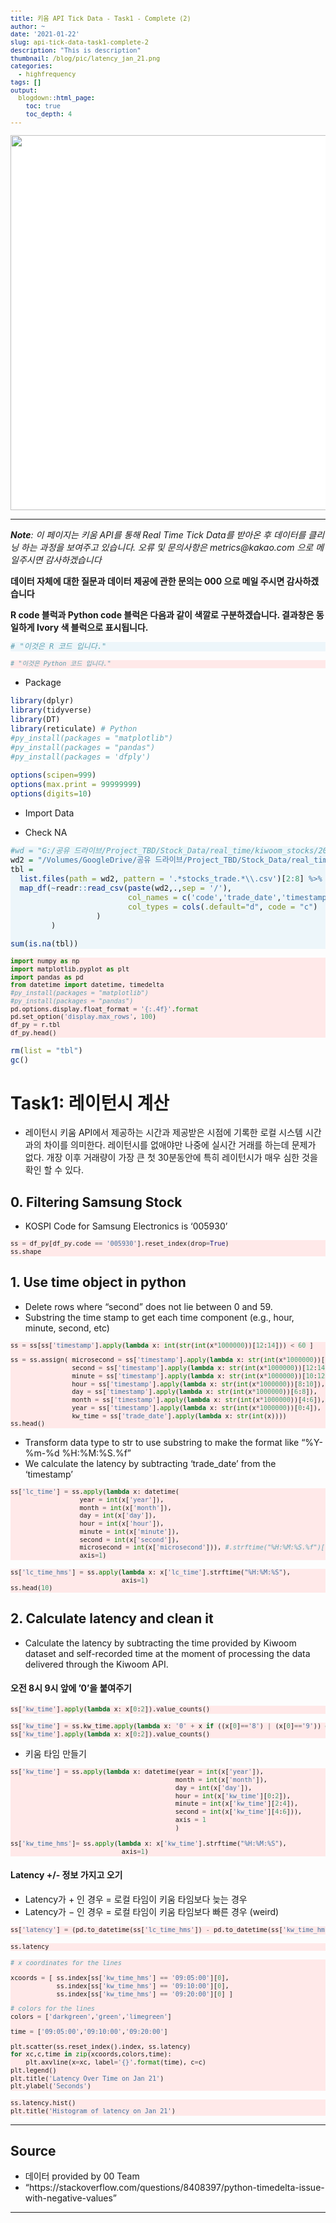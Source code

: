 ```yaml
---
title: 키움 API Tick Data - Task1 - Complete (2)
author: ~
date: '2021-01-22'
slug: api-tick-data-task1-complete-2
description: "This is description"
thumbnail: /blog/pic/latency_jan_21.png
categories:
  - highfrequency
tags: []
output:
  blogdown::html_page:
    toc: true
    toc_depth: 4
---
```


<img src="/blog/pic/latency_jan_21.png"
  align="center"
  width="600"
  style="background-color: white; padding-right: 0px;"
/>

<style>
div.rcode pre { background-color:#fffff0; }
div.rcode pre.r { background-color:#EDF6FA; }
</style>

<style>
div.pycode pre { background-color:#fffff0; }
div.pycode pre.python { background-color:#FFE9E9; }
</style>


<style type="text/css">

body, td {
   font-size: 14px;
}
code.r{
  font-size: 12px;
}
pre {
  font-size: 12px
}
</style>

***

*__Note__: 이 페이지는 키움 API를 통해 Real Time Tick Data를 받아온 후 데이터를 클리닝 하는 과정을 보여주고 있습니다. 오류 및 문의사항은 metrics@kakao.com 으로 메일주시면 감사하겠습니다*

**데이터 자체에 대한 질문과 데이터 제공에 관한 문의는 000 으로 메일 주시면 감사하겠습니다**

**R code 블럭과 Python code 블럭은 다음과 같이 색깔로 구분하겠습니다. 결과창은 동일하게 Ivory 색 블럭으로 표시됩니다.**

<div class = "rcode">
```r
# "이것은 R 코드 입니다."
```
</div>

<div class = "pycode">
```python
# "이것은 Python 코드 입니다."
```
</div>

* Package
```r
library(dplyr)
library(tidyverse)
library(DT)
library(reticulate) # Python
#py_install(packages = "matplotlib")
#py_install(packages = "pandas")
#py_install(packages = 'dfply')

options(scipen=999)
options(max.print = 99999999)
options(digits=10)
```

* Import Data

- Check NA

<div class = "rcode">
```r
#wd = "G:/공유 드라이브/Project_TBD/Stock_Data/real_time/kiwoom_stocks/2021-01-14"
wd2 = "/Volumes/GoogleDrive/공유 드라이브/Project_TBD/Stock_Data/real_time/kiwoom_stocks/2021-01-25"
tbl =
  list.files(path = wd2, pattern = '.*stocks_trade.*\\.csv')[2:8] %>%
  map_df(~readr::read_csv(paste(wd2,.,sep = '/'),
                          col_names = c('code','trade_date','timestamp','price','open','high','low','size','cum_size','ask1','bid1','rotation','bs_ration', 'mkt_type', 'mkt_cap'),
                          col_types = cols(.default="d", code = "c")
                   )
         )

sum(is.na(tbl))
```
</div>

<div class = "pycode">
```python
import numpy as np
import matplotlib.pyplot as plt
import pandas as pd
from datetime import datetime, timedelta
#py_install(packages = "matplotlib")
#py_install(packages = "pandas")
pd.options.display.float_format = '{:.4f}'.format
pd.set_option('display.max_rows', 100)
df_py = r.tbl
df_py.head()
```
</div>

```r
rm(list = "tbl")
gc()
```

# Task1: 레이턴시 계산

* 레이턴시 키움 API에서 제공하는 시간과 제공받은 시점에 기록한 로컬 시스템 시간과의 차이를 의미한다. 레이턴시를 없애야만 나중에 실시간 거래를 하는데 문제가 없다. 개장 이후 거래량이 가장 큰 첫 30분동안에 특히 레이턴시가 매우 심한 것을 확인 할 수 있다. 

## 0. Filtering Samsung Stock

- KOSPI Code for Samsung Electronics is '005930'

<div class = "pycode">
```python
ss = df_py[df_py.code == '005930'].reset_index(drop=True)
ss.shape
```
</div>

## 1. Use time object in python

* Delete rows where "second" does not lie between 0 and 59.
* Substring the time stamp to get each time component (e.g., hour, minute, second, etc)

<div class = "pycode">
```python
ss = ss[ss['timestamp'].apply(lambda x: int(str(int(x*1000000))[12:14])) < 60 ]

ss = ss.assign( microsecond = ss['timestamp'].apply(lambda x: str(int(x*1000000))[14:20]),
                second = ss['timestamp'].apply(lambda x: str(int(x*1000000))[12:14]),
                minute = ss['timestamp'].apply(lambda x: str(int(x*1000000))[10:12]),
                hour = ss['timestamp'].apply(lambda x: str(int(x*1000000))[8:10]),
                day = ss['timestamp'].apply(lambda x: str(int(x*1000000))[6:8]),
                month = ss['timestamp'].apply(lambda x: str(int(x*1000000))[4:6]),
                year = ss['timestamp'].apply(lambda x: str(int(x*1000000))[0:4]),
                kw_time = ss['trade_date'].apply(lambda x: str(int(x))))
ss.head()
```
</div>

* Transform data type to str to use substring to make the format like "%Y-%m-%d %H:%M:%S.%f"
* We calculate the latency by subtracting 'trade_date' from the 'timestamp'

<div class = "pycode">
```python
ss['lc_time'] = ss.apply(lambda x: datetime(
                  year = int(x['year']),
                  month = int(x['month']),
                  day = int(x['day']),
                  hour = int(x['hour']),
                  minute = int(x['minute']),
                  second = int(x['second']),
                  microsecond = int(x['microsecond'])), #.strftime("%H:%M:%S.%f")[:-3], 
                  axis=1)

```
</div>

<div class = "pycode">
```python
ss['lc_time_hms'] = ss.apply(lambda x: x['lc_time'].strftime("%H:%M:%S"),
                             axis=1)
ss.head(10)
```
</div>

## 2. Calculate latency and clean it

* Calculate the latency by subtracting the time provided by Kiwoom dataset and self-recorded time at the moment of processing the data delivered through the Kiwoom API.

#### 오전 8시 9시 앞에 '0'을 붙여주기

<div class = "pycode">
```python
ss['kw_time'].apply(lambda x: x[0:2]).value_counts()
```
</div>


<div class = "pycode">
```python
ss['kw_time'] = ss.kw_time.apply(lambda x: '0' + x if ((x[0]=='8') | (x[0]=='9')) else x)
ss['kw_time'].apply(lambda x: x[0:2]).value_counts()
```
</div>

* 키움 타임 만들기

<div class = "pycode">
```python
ss['kw_time'] = ss.apply(lambda x: datetime(year = int(x['year']),
                                           month = int(x['month']),
                                           day = int(x['day']),
                                           hour = int(x['kw_time'][0:2]),
                                           minute = int(x['kw_time'][2:4]),
                                           second = int(x['kw_time'][4:6])),
                                           axis = 1
                                           )
                                           
ss['kw_time_hms']= ss.apply(lambda x: x['kw_time'].strftime("%H:%M:%S"),
                             axis=1)
```
</div>


#### Latency +/- 정보 가지고 오기

* Latency가 $+$ 인 경우 = 로컬 타임이 키움 타임보다 늦는 경우
* Latency가 $-$ 인 경우 = 로컬 타임이 키움 타임보다 빠른 경우 (weird)  

<div class = "pycode">
```python
ss['latency'] = (pd.to_datetime(ss['lc_time_hms']) - pd.to_datetime(ss['kw_time_hms'])).dt.total_seconds()
```
</div>

<div class = "pycode">
```python
ss.latency
```
</div>

<div class = "pycode">
```python
# x coordinates for the lines

xcoords = [ ss.index[ss['kw_time_hms'] == '09:05:00'][0], 
            ss.index[ss['kw_time_hms'] == '09:10:00'][0],
            ss.index[ss['kw_time_hms'] == '09:20:00'][0] ]

# colors for the lines
colors = ['darkgreen','green','limegreen']

time = ['09:05:00','09:10:00','09:20:00']

plt.scatter(ss.reset_index().index, ss.latency)
for xc,c,time in zip(xcoords,colors,time):
    plt.axvline(x=xc, label='{}'.format(time), c=c)
plt.legend()
plt.title('Latency Over Time on Jan 21')
plt.ylabel('Seconds')
```
</div>

<div class = "pycode">
```python
ss.latency.hist()
plt.title('Histogram of latency on Jan 21')
```
</div>

***

## Source

- 데이터 provided by 00 Team
- "https://stackoverflow.com/questions/8408397/python-timedelta-issue-with-negative-values"

---